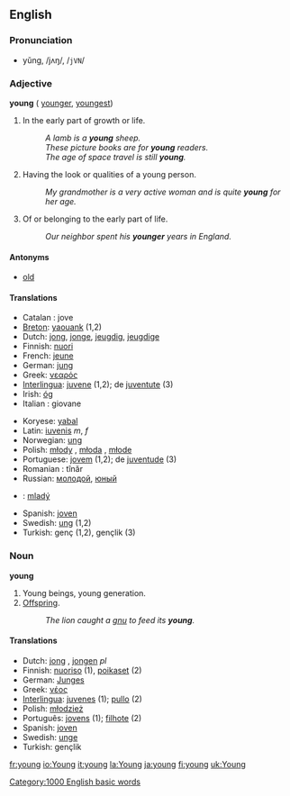 ==English==

{{rank|get|eyes|hand|152|young|place|give|ever}}

===Pronunciation===
*yŭng, /jʌŋ/, /<tt>jVN</tt>/

=== Adjective ===
'''young''' ({{compare}} [[younger]], {{super}} [[youngest]])

#In the early part of growth or life. 
#:''A lamb is a '''young''' sheep.'' 
#:''These picture books are for '''young''' readers.'' 
#:''The age of space travel is still '''young'''.'' 
#Having the look or qualities of a young person. 
#:''My grandmother is a very active woman and is quite '''young''' for her age.'' 
#Of or belonging to the early part of life. 
#:''Our neighbor spent his '''younger''' years in England.''

====Antonyms====
*[[old]]

==== Translations ====
{{top}}
*Catalan : jove
*[[Breton]]: [[yaouank]] (1,2)
*Dutch: [[jong]], [[jonge]], [[jeugdig]], [[jeugdige]]
*Finnish: [[nuori]]
*French: [[jeune]] {{m}} {{f}}
*German: [[jung]]
*Greek: [[νεαρός]]
*[[Interlingua]]: [[juvene]] (1,2); de [[juventute]] (3)
*Irish: [[óg]]
*Italian : giovane
{{mid}}
*Koryese: [[yabal]]
*Latin: [[iuvenis]] ''m'', ''f''
*Norwegian: [[ung]]
*Polish: [[młody]] {{m}}, [[młoda]] {{f}}, [[młode]] {{n}}
*Portuguese: [[jovem]] (1,2); de [[juventude]] (3)
*Romanian : tînăr
*Russian: [[молодой]], [[юный]]
*{{sk}}: [[mladý]]
*Spanish: [[joven]]
*Swedish: [[ung]] (1,2)
*Turkish: genç (1,2), gençlik (3)
{{bottom}}

===Noun ===
'''young''' 

#Young beings, young generation.
#[[Offspring]].
#:''The lion caught a [[gnu]] to feed its '''young'''.'' 

==== Translations ====
*Dutch: [[jong]] {{n}}, [[jongen]] {{n}} ''pl''
*Finnish: [[nuoriso]] (1), [[poikaset]] (2)
*German: [[Junges]] {{n}}
*Greek: [[νέος]]
*[[Interlingua]]: [[juvene]]s (1); [[pullo]] (2)
*Polish: [[młodzież]] {{f}}
*Português: [[jovem|jovens]] (1); [[filhote]] (2)
*Spanish: [[joven]]
*Swedish: [[unge]]
*Turkish: gençlik

[[Category:1000 English basic words]]

[[fr:young]]
[[io:Young]]
[[it:young]]
[[la:Young]]
[[ja:young]]
[[fi:young]]
[[uk:Young]]
